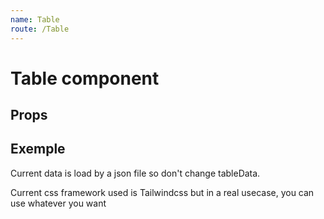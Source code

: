 ```yaml
---
name: Table
route: /Table
---
```


# Table component

## Props

<Props of={Table} />


## Exemple

Current data is load by a json file so don't change tableData.

Current css framework used is Tailwindcss but in a real usecase, you can use whatever you want

<Playground>
  <Table
    data={tableData}
    itemsPerPage={4}
    paginated={true}
    options={{
      NumberItemsOptions: { permitChange: true, options: [4, 8, 12] },
    }}
    className={{
      th: {
        hover: "hover:bg-gray-300 cursor-pointer",
        standard:
"px-5 py-3 text-xs font-semibold tracking-wider text-left text-gray-600 uppercase bg-gray-100 border-b-2 border-gray-200",
      },
      td: "px-5 py-5 border-b border-gray-200 bg-white text-sm",
      tr: "test",
      pageSelect: {
        button:
          "px-4 py-2 text-sm font-semibold text-gray-800 bg-gray-200 rounded-r hover:bg-gray-300",
        input: "w-6 mx-4 border-b border-gray-900 border-dashed text-center",
      },
    }}
    head={[
      { show: "Nom", value: "nom", sort: true },
      { show: "Prénom", value: "prenom", sort: true },
      { show: "Age", value: "age", sort: true },
      { show: "Actif", value: "actif", sort: false },
    ]}
  />
</Playground>
